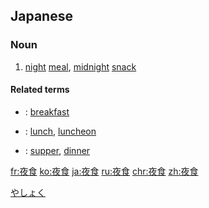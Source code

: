 ==Japanese==
{{ja-kanjitab|や|しょく|yomi=o}}

===Noun===
{{ja-noun|やしょく}}

# [[night]] [[meal]], [[midnight]] [[snack]]

====Related terms====
* {{ja-r|朝食|ちょうしょく}}: [[breakfast]]
* {{ja-r|昼食|ちゅうしょく}}: [[lunch]], [[luncheon]]
* {{ja-r|夕食|ゆうしょく}}: [[supper]], [[dinner]]

[[Category:ja:Food and drink|やしょく]]

[[fr:夜食]]
[[ko:夜食]]
[[ja:夜食]]
[[ru:夜食]]
[[chr:夜食]]
[[zh:夜食]]